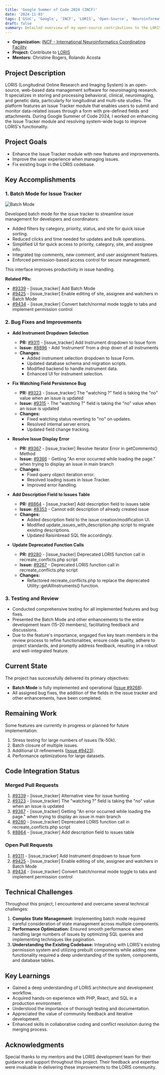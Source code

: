 ```yaml
---
title: 'Google Summer of Code 2024 (INCF)'
date: '2024-11-03'
tags: ['GSoC', 'Google', 'INCF', 'LORIS', 'Open-Source', 'Neuroinformatics']
draft: false
summary: Detailed overview of my open-source contributions to the LORIS project at McGill Centre for Integrative Neuroscience during Google Summer of Code 2024.
---
```


- **Organization:** [INCF - International Neuroinformatics Coordinating Facility](https://www.incf.org/)
- **Project:** Contribute to [LORIS](https://loris.ca/)
- **Mentors:** Christine Rogers, Rolando Acosta

## Project Description

LORIS (Longitudinal Online Research and Imaging System) is an open-source, web-based data management software for neuroimaging research. It specializes in storing and processing behavioral, clinical, neuroimaging, and genetic data, particularly for longitudinal and multi-site studies. The platform features an Issue Tracker module that enables users to submit and monitor data-related issues through a form with pre-defined fields and attachments. During Google Summer of Code 2024, I worked on enhancing the Issue Tracker module and resolving system-wide bugs to improve LORIS's functionality.

## Project Goals

- Enhance the Issue Tracker module with new features and improvements.
- Improve the user experience when managing issues.
- Fix existing bugs in the LORIS codebase.

## Key Accomplishments

### 1. Batch Mode for Issue Tracker

![Batch Mode](/static/images/batch-mode.png)

Developed batch mode for the issue tracker to streamline issue management for developers and coordinators:

- Added filters by category, priority, status, and site for quick issue sorting.
- Reduced clicks and time needed for updates and bulk operations.
- Simplified UI for quick access to priority, category, site, and assignee info.
- Integrated top comments, new comment, and user assignment features.
- Enforced permission-based access control for secure management.

This interface improves productivity in issue handling.

**Related PRs:**

- [#9339](https://github.com/aces/Loris/pull/9339) - [issue_tracker] Add Batch Mode
- [#9425](https://github.com/aces/Loris/pull/9425) - [issue_tracker] Enable editing of site, assignee and watchers in Batch Mode
- [#9434](https://github.com/aces/Loris/pull/9434) - [issue_tracker] Convert batch/normal mode toggle to tabs and implement permission control

### 2. Bug Fixes and Improvements

- **Add Instrument Dropdown Selection**

  - **PR:** [#9311](https://github.com/aces/Loris/pull/9311) - [issue_tracker] Add Instrument dropdown to Issue form
  - **Issue:** [#8896](https://github.com/aces/Loris/issues/8896) - Add ‘Instrument’ from a drop down of all instruments
  - **Changes:**
    - Added instrument selection dropdown to Issue Form.
    - Updated database schema and migration scripts.
    - Modified backend to handle instrument data.
    - Enhanced UI for instrument selection.

- **Fix Watching Field Persistence Bug**

  - **PR:** [#9323](https://github.com/aces/Loris/pull/9323) - [issue_tracker] The "watching ?" field is taking the "no" value when an issue is updated
  - **Issue:** [#9315](https://github.com/aces/Loris/issues/9315) - The "watching ?" field is taking the "no" value when an issue is updated
  - **Changes:**
    - Fixed watching status reverting to "no" on updates.
    - Resolved internal server errors.
    - Updated field change tracking.

- **Resolve Issue Display Error**

  - **PR:** [#9367](https://github.com/aces/Loris/pull/9367) - [issue_tracker] Resolve Iterator Error in getComments() Method
  - **Issue:** [#9366](https://github.com/aces/Loris/issues/9366) - Getting "An error occurred while loading the page." when trying to display an issue in main branch
  - **Changes:**
    - Fixed query object iteration error.
    - Resolved loading issues in Issue Tracker.
    - Improved error handling.

- **Add Description Field to Issues Table**

  - **PR:** [#8864](https://github.com/aces/Loris/pull/8864) - [issue_tracker] Add description field to issues table
  - **Issue:** [#8353](https://github.com/aces/Loris/issues/8353) - Cannot edit description of already created issue
  - **Changes:**
    - Added description field to the issue creation/modification UI.
    - Modified update_issues_with_description.php script to migrate existing descriptions.
    - Updated Raisinbread SQL file accordingly.

- **Update Deprecated Function Calls**

  - **PR:** [#9280](https://github.com/aces/Loris/pull/9280) - [issue_tracker] Deprecated LORIS function call in recreate_conflicts.php script
  - **Issue:** [#9267](https://github.com/aces/Loris/issues/9267) - Deprecated LORIS function call in recreate_conflicts.php script
  - **Changes:**
    - Refactored recreate_conflicts.php to replace the deprecated Utility::getAllInstruments() function.

### 3. Testing and Review

- Conducted comprehensive testing for all implemented features and bug fixes.
- Presented the Batch Mode and other enhancements to the entire development team (15–20 members), facilitating feedback and discussions.
- Due to the feature's importance, engaged five key team members in the review process to refine functionalities, ensure code quality, adhere to project standards, and promptly address feedback, resulting in a robust and well-integrated feature.

## Current State

The project has successfully delivered its primary objectives:

- **Batch Mode** is fully implemented and operational ([Issue #9268](https://github.com/aces/Loris/issues/9268)).
- All assigned bug fixes, the addition of the fields in the issue tracker and other enhancements, have been completed.

## Remaining Work

Some features are currently in progress or planned for future implementation:

1. Stress testing for large numbers of issues (1k-50k).
2. Batch closure of multiple issues.
3. Additional UI refinements ([Issue #9423](https://github.com/aces/Loris/issues/9423)).
4. Performance optimizations for large datasets.

## Code Integration Status

### Merged Pull Requests

1. [#9339](https://github.com/aces/Loris/pull/9339) - [issue_tracker] Alternative view for issue hunting
2. [#9323](https://github.com/aces/Loris/pull/9323) - [issue_tracker] The "watching ?" field is taking the "no" value when an issue is updated
3. [#9367](https://github.com/aces/Loris/pull/9367) - [issue_tracker] Getting "An error occurred while loading the page." when trying to display an issue in main branch
4. [#9280](https://github.com/aces/Loris/pull/9280) - [issue_tracker] Deprecated LORIS function call in recreate_conflicts.php script
5. [#8864](https://github.com/aces/Loris/pull/8864) - [issue_tracker] Add description field to issues table

### Open Pull Requests

1. [#9311](https://github.com/aces/Loris/pull/9311) - [issue_tracker] Add Instrument dropdown to Issue form
2. [#9425](https://github.com/aces/Loris/pull/9425) - [issue_tracker] Enable editing of site, assignee and watchers in Batch Mode
3. [#9434](https://github.com/aces/Loris/pull/9434) - [issue_tracker] Convert batch/normal mode toggle to tabs and implement permission control

## Technical Challenges

Throughout this project, I encountered and overcame several technical challenges:

1. **Complex State Management:** Implementing batch mode required careful consideration of state management across multiple components.
2. **Performance Optimization:** Ensured smooth performance when handling large numbers of issues by optimizing SQL queries and implementing techniques like pagination.
3. **Understanding the Existing Codebase:** Integrating with LORIS's existing permission system and utilizing prebuilt components while adding new functionality required a deep understanding of the system, components, and database tables.

## Key Learnings

- Gained a deep understanding of LORIS architecture and development workflow.
- Acquired hands-on experience with PHP, React, and SQL in a production environment.
- Understood the importance of thorough testing and documentation.
- Appreciated the value of community feedback and iterative development.
- Enhanced skills in collaborative coding and conflict resolution during the merging process.

## Acknowledgments

Special thanks to my mentors and the LORIS development team for their guidance and support throughout this project. Their feedback and expertise were invaluable in delivering these improvements to the LORIS community.
